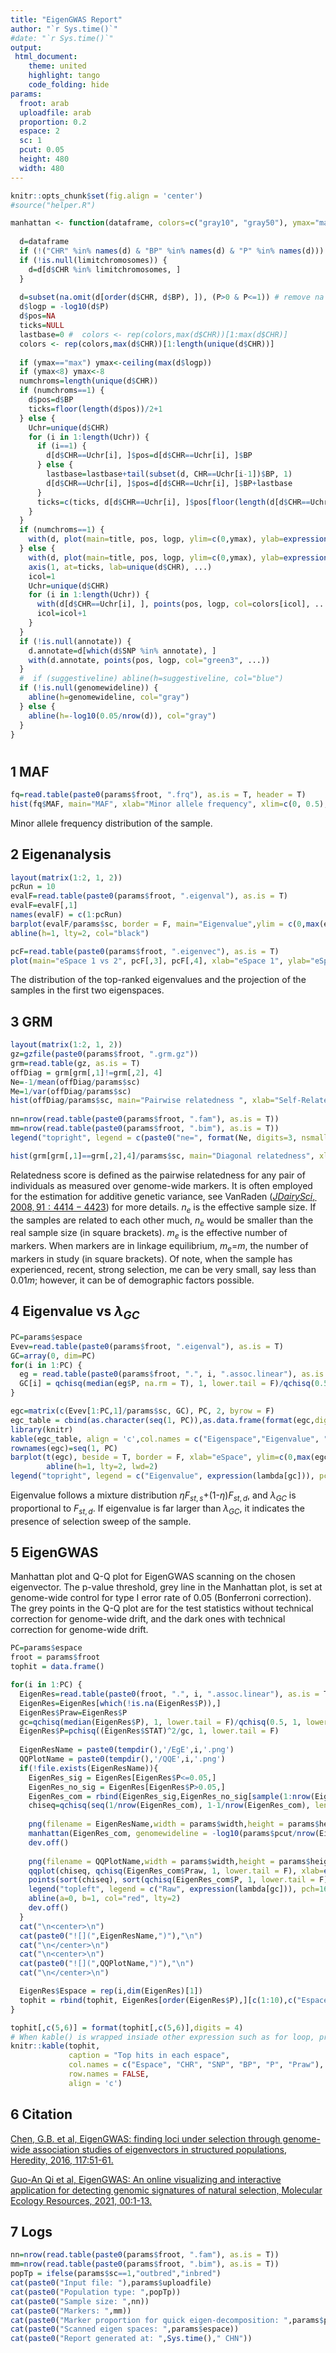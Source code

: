 ---
title: "EigenGWAS Report"
author: "`r Sys.time()`"
#date: "`r Sys.time()`"
output:
 html_document:
    theme: united
    highlight: tango
    code_folding: hide
params:
  froot: arab
  uploadfile: arab
  proportion: 0.2
  espace: 2
  sc: 1
  pcut: 0.05
  height: 480
  width: 480
---

```{r setup, include=FALSE}
knitr::opts_chunk$set(fig.align = 'center')
#source("helper.R")
```

```{r, manhattan,echo=FALSE}
manhattan <- function(dataframe, colors=c("gray10", "gray50"), ymax="max", limitchromosomes=NULL, suggestiveline=-log10(1e-5), genomewideline=NULL, title="", annotate=NULL, ...) {
  
  d=dataframe
  if (!("CHR" %in% names(d) & "BP" %in% names(d) & "P" %in% names(d))) stop("Make sure your data frame contains columns CHR, BP, and P")
  if (!is.null(limitchromosomes)) {
    d=d[d$CHR %in% limitchromosomes, ]
  }
  
  d=subset(na.omit(d[order(d$CHR, d$BP), ]), (P>0 & P<=1)) # remove na's, sort, and keep only 0<P<=1
  d$logp = -log10(d$P)
  d$pos=NA
  ticks=NULL
  lastbase=0 #  colors <- rep(colors,max(d$CHR))[1:max(d$CHR)]
  colors <- rep(colors,max(d$CHR))[1:length(unique(d$CHR))]
  
  if (ymax=="max") ymax<-ceiling(max(d$logp))
  if (ymax<8) ymax<-8
  numchroms=length(unique(d$CHR))
  if (numchroms==1) {
    d$pos=d$BP
    ticks=floor(length(d$pos))/2+1
  } else {
    Uchr=unique(d$CHR)
    for (i in 1:length(Uchr)) {
      if (i==1) {
        d[d$CHR==Uchr[i], ]$pos=d[d$CHR==Uchr[i], ]$BP
      } else {
        lastbase=lastbase+tail(subset(d, CHR==Uchr[i-1])$BP, 1)
        d[d$CHR==Uchr[i], ]$pos=d[d$CHR==Uchr[i], ]$BP+lastbase
      }
      ticks=c(ticks, d[d$CHR==Uchr[i], ]$pos[floor(length(d[d$CHR==Uchr[i], ]$pos)/2)+1])
    }
  }
  if (numchroms==1) {
    with(d, plot(main=title, pos, logp, ylim=c(0,ymax), ylab=expression(-log[10](italic(p))), xlab=paste("Chromosome",unique(d$CHR),"position"), ...))
  } else {
    with(d, plot(main=title, pos, logp, ylim=c(0,ymax), ylab=expression(-log[10](italic(p))), xlab="Chromosome", xaxt="n", type="n", ...))
    axis(1, at=ticks, lab=unique(d$CHR), ...)
    icol=1
    Uchr=unique(d$CHR)
    for (i in 1:length(Uchr)) {
      with(d[d$CHR==Uchr[i], ], points(pos, logp, col=colors[icol], ...))
      icol=icol+1
    }
  }
  if (!is.null(annotate)) {
    d.annotate=d[which(d$SNP %in% annotate), ]
    with(d.annotate, points(pos, logp, col="green3", ...))
  }
  #  if (suggestiveline) abline(h=suggestiveline, col="blue")
  if (!is.null(genomewideline)) {
    abline(h=genomewideline, col="gray")
  } else {
    abline(h=-log10(0.05/nrow(d)), col="gray")    
  }
}
```

# {.tabset .tabset-fade .tabset-pills}
## 1 MAF
```{r, maf,echo=TRUE}
fq=read.table(paste0(params$froot, ".frq"), as.is = T, header = T)
hist(fq$MAF, main="MAF", xlab="Minor allele frequency", xlim=c(0, 0.5), breaks = 50)
```
Minor allele frequency distribution of the sample.

## 2 Eigenanalysis
```{r, pca,echo=TRUE}
layout(matrix(1:2, 1, 2))
pcRun = 10
evalF=read.table(paste0(params$froot, ".eigenval"), as.is = T)
evalF=evalF[,1]
names(evalF) = c(1:pcRun)
barplot(evalF/params$sc, border = F, main="Eigenvalue",ylim = c(0,max(evalF/params$sc)*1.2),xlab = 'Eigenspace')
abline(h=1, lty=2, col="black")

pcF=read.table(paste0(params$froot, ".eigenvec"), as.is = T)
plot(main="eSpace 1 vs 2", pcF[,3], pcF[,4], xlab="eSpace 1", ylab="eSpace 2", bty='n', pch=16, cex=0.5, col=ifelse(pcF[,3]<0, "red", "blue"))
```
The distribution of the top-ranked eigenvalues and the projection of the samples in the first two eigenspaces.

## 3 GRM
```{r, grm,echo=TRUE}
layout(matrix(1:2, 1, 2))
gz=gzfile(paste0(params$froot, ".grm.gz"))
grm=read.table(gz, as.is = T)
offDiag = grm[grm[,1]!=grm[,2], 4]
Ne=-1/mean(offDiag/params$sc)
Me=1/var(offDiag/params$sc)
hist(offDiag/params$sc, main="Pairwise relatedness ", xlab="Self-Relatedness", breaks = 50)
        
nn=nrow(read.table(paste0(params$froot, ".fam"), as.is = T))
mm=nrow(read.table(paste0(params$froot, ".bim"), as.is = T))
legend("topright", legend = c(paste0("ne=", format(Ne, digits=3, nsmall=2), ' [',nn, ']'), paste0("me=", format(Me, digits=3, nsmall=2), ' [',mm,']')), bty='n')

hist(grm[grm[,1]==grm[,2],4]/params$sc, main="Diagonal relatedness", xlab="Relatedness score", breaks = 15)
```
Relatedness score is defined as the pairwise relatedness for any pair of individuals as measured over genome-wide markers. It is often employed for the estimation for additive genetic variance, see VanRaden ([$J Dairy Sci, 2008, 91:4414-4423$](https://www.sciencedirect.com/science/article/pii/S0022030208709901)) for more details. $n_e$ is the effective sample size. If the samples are related to each other much, $n_e$ would be smaller than the real sample size (in square brackets). $m_e$ is the effective number of markers. When markers are in linkage equilibrium, $m_e$=$m$, the number of markers in study (in square brackets). Of note, when the sample has experienced, recent, strong selection, me can be very small, say less than 0.01$m$; however, it can be of demographic factors possible.

## 4 Eigenvalue vs $\lambda_{GC}$
```{r, ev,echo=TRUE}
PC=params$espace
Evev=read.table(paste0(params$froot, ".eigenval"), as.is = T)
GC=array(0, dim=PC)
for(i in 1:PC) {
  eg = read.table(paste0(params$froot, ".", i, ".assoc.linear"), as.is = T, header = T)
  GC[i] = qchisq(median(eg$P, na.rm = T), 1, lower.tail = F)/qchisq(0.5, 1)
}

egc=matrix(c(Evev[1:PC,1]/params$sc, GC), PC, 2, byrow = F)
egc_table = cbind(as.character(seq(1, PC)),as.data.frame(format(egc,digits = 3)))
library(knitr)
kable(egc_table, align = 'c',col.names = c("Eigenspace","Eigenvalue", "Genomic inflation factor"))
rownames(egc)=seq(1, PC)
barplot(t(egc), beside = T, border = F, xlab="eSpace", ylim=c(0,max(egc)+2))
        abline(h=1, lty=2, lwd=2)
legend("topright", legend = c("Eigenvalue", expression(lambda[gc])), pch=15, col=c("black", "grey"), bty='n')

```
Eigenvalue follows a mixture distribution $\eta$$F_{st,s}$+(1-$\eta$)$F_{st,d}$, and $\lambda_{GC}$ is proportional to $F_{st,d}$. If eigenvalue is far larger than $\lambda_{GC}$, it indicates the presence of selection sweep of the sample.

## 5 EigenGWAS
Manhattan plot and Q-Q plot for EigenGWAS scanning on the chosen eigenvector. The p-value threshold, grey line in the Manhattan plot, is set at genome-wide control for type I error rate of 0.05 (Bonferroni correction). The grey points in the Q-Q plot are for the test statistics without technical correction for genome-wide drift, and the dark ones with technical correction for genome-wide drift.
```{r, eGWAS, results="asis",fig.align="center",echo=TRUE}
PC=params$espace
froot = params$froot
tophit = data.frame()

for(i in 1:PC) {
  EigenRes=read.table(paste0(froot, ".", i, ".assoc.linear"), as.is = T, header = T)
  EigenRes=EigenRes[which(!is.na(EigenRes$P)),]
  EigenRes$Praw=EigenRes$P
  gc=qchisq(median(EigenRes$P), 1, lower.tail = F)/qchisq(0.5, 1, lower.tail = F)
  EigenRes$P=pchisq((EigenRes$STAT)^2/gc, 1, lower.tail = F)
  
  EigenResName = paste0(tempdir(),'/EgE',i,'.png')
  QQPlotName = paste0(tempdir(),'/QQE',i,'.png')
  if(!file.exists(EigenResName)){
    EigenRes_sig = EigenRes[EigenRes$P<=0.05,]
    EigenRes_no_sig = EigenRes[EigenRes$P>0.05,]
    EigenRes_com = rbind(EigenRes_sig,EigenRes_no_sig[sample(1:nrow(EigenRes_no_sig),0.6*nrow(EigenRes_no_sig)),])
    chiseq=qchisq(seq(1/nrow(EigenRes_com), 1-1/nrow(EigenRes_com), length.out = nrow(EigenRes_com)), 1)
    
    png(filename = EigenResName,width = params$width,height = params$height)
    manhattan(EigenRes_com, genomewideline = -log10(params$pcut/nrow(EigenRes)), title=paste("eSpace ", i), pch=16, cex=0.3, bty='n')
    dev.off()
    
    png(filename = QQPlotName,width = params$width,height = params$height)
    qqplot(chiseq, qchisq(EigenRes_com$Praw, 1, lower.tail = F), xlab=expression(paste("Theoretical ", chi[1]^2)), ylab=expression(paste("Observed ", chi[1]^2)), bty="n", col="grey", pch=16, cex=0.5)
    points(sort(chiseq), sort(qchisq(EigenRes_com$P, 1, lower.tail = F)), col="black", pch=16, cex=0.5)
    legend("topleft", legend = c("Raw", expression(lambda[gc])), pch=16, cex=1, col=c("grey", "black"), bty='n')
    abline(a=0, b=1, col="red", lty=2)
    dev.off()
  }
  cat("\n<center>\n")
  cat(paste0("![](",EigenResName,")"),"\n")
  cat("\n</center>\n")
  cat("\n<center>\n")
  cat(paste0("![](",QQPlotName,")"),"\n")
  cat("\n</center>\n")

  EigenRes$Espace = rep(i,dim(EigenRes)[1])
  tophit = rbind(tophit, EigenRes[order(EigenRes$P),][c(1:10),c("Espace","CHR","SNP","BP","P","Praw")])
}

tophit[,c(5,6)] = format(tophit[,c(5,6)],digits = 4)
# When kable() is wrapped insiade other expression such as for loop, print(kable()) must be explicit
knitr::kable(tophit,
             caption = "Top hits in each espace", 
             col.names = c("Espace", "CHR", "SNP", "BP", "P", "Praw"),
             row.names = FALSE,
             align = 'c')

```

## 6 Citation
[Chen, G.B. et al, EigenGWAS: finding loci under selection through genome-wide association studies of eigenvectors in structured populations, Heredity, 2016, 117:51-61.](https://www.nature.com/articles/hdy201625)

[Guo-An Qi et al, EigenGWAS: An online visualizing and interactive application for detecting genomic signatures of natural selection, Molecular Ecology Resources, 2021, 00:1-13.](https://onlinelibrary.wiley.com/doi/10.1111/1755-0998.13370)

## 7 Logs
```{r, logs,echo=FALSE}
nn=nrow(read.table(paste0(params$froot, ".fam"), as.is = T))
mm=nrow(read.table(paste0(params$froot, ".bim"), as.is = T))
popTp = ifelse(params$sc==1,"outbred","inbred")
cat(paste0("Input file: "),params$uploadfile)
cat(paste0("Population type: ",popTp))
cat(paste0("Sample size: ",nn))
cat(paste0("Markers: ",mm))
cat(paste0("Marker proportion for quick eigen-decomposition: ",params$proportion*100,"%"))
cat(paste0("Scanned eigen spaces: ",params$espace))
cat(paste0("Report generated at: ",Sys.time()," CHN"))
```
